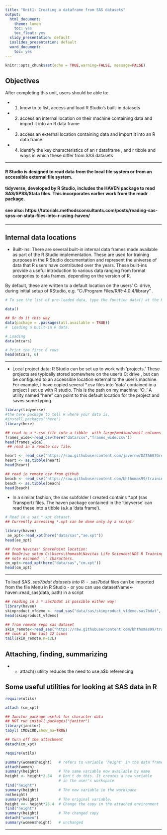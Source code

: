 ```yaml
---
title: "Unit1: Creating a dataframe from SAS datasets"
output:
  html_document:
    theme: lumen
    toc: yes
    toc_float: yes
  slidy_presentation: default
  ioslides_presentation: default
  word_document:
    toc: yes  
---
```


```r
knitr::opts_chunk$set(echo = TRUE,warning=FALSE, message=FALSE)
```


## Objectives

After completing this unit, users should be able to:

- (1)  know to to list, access and load R Studio's built-in datasets
- (2)  access an internal location on their machine containing data and import it into an R data frame
- (3)  access an external location containing data and import it into an R data frame
- (4)  identify the key characteristics of an r dataframe , and r tibble and ways in which these differ from SAS
datasets

***

#### R Studio is designed to read data from the local file system or from an accessible external file system. 

#### tidyverse, developed by R Studio, includes the HAVEN package to read SAS/SPSS/Stata files. This incorporates earlier work from the readr package.

#### see also: https://tutorials.methodsconsultants.com/posts/reading-sas-spss-or-stata-files-into-r-using-haven/

***

## Internal data locations

- Built-ins:  There are several built-in internal data frames made available as part of the R Studio implementation. These are used for training purposes in the R Studio documentation and represent the universe of data that R users have contributed over the years. These built-ins provide a useful introduction to various data ranging from format categories to data frames. depending on the version of R.  
 
By default, these are written to a default location on the users' C: drive, during initial setup of RStudio, e.g.  "C:/Program Files/R/R-4.0.4/library" .


```r
# To see the list of pre-loaded data, type the function data() at the R Studio console:

data()

## Or do it this way
data(package = .packages(all.available = TRUE))
#  Loading a built-in R data.

# Loading
data(mtcars)

# Print the first 6 rows
head(mtcars, 6)

```
***

- Local project data: R Studio can be set up to work with 'projects.'  These projects are typically stored somewhere on the user's C:\ drive , but can be configured to an accessible location external to the user's machine.  For example, I have copied several *.csv files into 'data\csv' contained in a project I set up with R studio. This is the path on my machine: 'C:\Users\thomasb\Documents\R\training\. ' A utility named "here" can point to this default location for the project and saves some typing. 

```r

library(tidyverse)
#the here package to tell R where your data is,
#install.packages("here")
library(here)

## read in a *.csv file into a tibble  with large/medium/small columns for each of 7 items
frames_wide<-read_csv(here("data/csv","frames_wide.csv"))
head(frames_wide)
 ## read in a remote csv file.

heart <- read_csv("https://raw.githubusercontent.com/javernw/DATA607GroupProjects/master/heart.csv")
heart <- as.tibble(heart)
head(heart)

## read in remote csv from github
beach <- read_csv("https://raw.githubusercontent.com/bhthomas99/training/main/data/csv/rain_temp_beachbugs.csv")
beach <- as.tibble(beach)
head(beach)


```

- In a similar fashion, the sas subfolder I created contains *.xpt (sas Transport) files.  The haven package contained in the 'tidyverse' can read these into a tibble (a.k.a 'data frame').  

```r

# Read in a sas *.xpt dataset. 
## Currently accessing *.xpt can be done only by a script:

library(haven)
 ae_xpt<-read_xpt(here("data/sas","ae.xpt"))
head(ae_xpt)

## from Navitas' SharePoint location:  
## OneDrive setup C:\Users\thomasb\Navitas Life Sciences\NDS R Training - Documents\General\Data
## note escaped '\' characters.
cm_xpt<-read_xpt(here("data/sas","cm.xpt"))
head(cm_xpt)


```
***

To load SAS *.sas7bdat datasets into R:
 - *.sas7bdat files can be imported from the file Menu in R Studio
 - or you can use datasetName<-haven::read_sas(data, path) in a script

```r

## reading in a *.sas7bdat is possible either way:
library(haven)
skinproduct_vfdemo <- read_sas("data/sas/skinproduct_vfdemo.sas7bdat",  NULL)
head(skinproduct_vfdemo)

## from remote repo sas dataset
skin_remote<-read_sas("https://raw.githubusercontent.com/bhthomas99/training/main/data/sas/skinproduct_vfdemo.sas7bdat",  NULL)
## look at the last 12 Lines
tail(skin_remote,n=12L)
```

##  Attaching, finding, summarizing
- - attach() utility reduces the need to use a$b referencing

## Some useful utilities for looking at SAS data in R

```r
require(utils)

attach (cm_xpt)

## Janitor package useful for character data
## NOT run install.packages("janitor")
library(janitor)
tabyl( CMDECOD,show_na=TRUE)

## turn off the attachment
detach(cm_xpt)
```

```r

require(utils)

summary(women$height)   # refers to variable 'height' in the data frame
attach(women)
summary(height)         # The same variable now available by name
height <- height*2.54   # Don't do this. It creates a new variable
                        # in the user's workspace
find("height")
summary(height)         # The new variable in the workspace
rm(height)
summary(height)         # The original variable.
height <<- height*25.4  # Change the copy in the attached environment
find("height")
summary(height)         # The changed copy
detach("women")
summary(women$height)   # unchanged

```
***